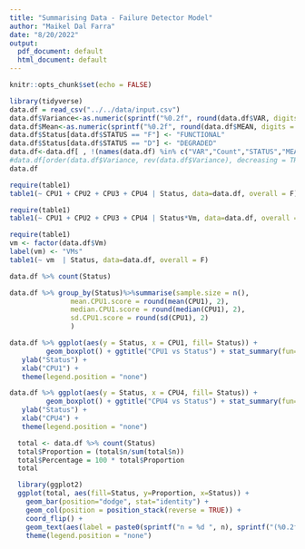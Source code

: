 ```yaml
---
title: "Summarising Data - Failure Detector Model"
author: "Maikel Dal Farra"
date: "8/20/2022"
output:
  pdf_document: default
  html_document: default
---
```


```r
knitr::opts_chunk$set(echo = FALSE)
```

```r
library(tidyverse)
data.df = read_csv("../../data/input.csv")
data.df$Variance<-as.numeric(sprintf("%0.2f", round(data.df$VAR, digits = 2)))
data.df$Mean<-as.numeric(sprintf("%0.2f", round(data.df$MEAN, digits = 2)))
data.df$Status[data.df$STATUS == "F"] <- "FUNCTIONAL"
data.df$Status[data.df$STATUS == "D"] <- "DEGRADED"
data.df<-data.df[ , !(names(data.df) %in% c("VAR","Count","STATUS","MEAN"))]
#data.df[order(data.df$Variance, rev(data.df$Variance), decreasing = TRUE),] %>% head()
data.df
```

```r
require(table1)
table1(~ CPU1 + CPU2 + CPU3 + CPU4 | Status, data=data.df, overall = F)
```
```r
require(table1)
table1(~ CPU1 + CPU2 + CPU3 + CPU4 | Status*Vm, data=data.df, overall = F)
```

```r
require(table1)
vm <- factor(data.df$Vm)
label(vm) <- "VMs"
table1(~ vm  | Status, data=data.df, overall = F)
```

```r
data.df %>% count(Status)
```

```r
data.df %>% group_by(Status)%>%summarise(sample.size = n(),
               mean.CPU1.score = round(mean(CPU1), 2),
               median.CPU1.score = round(median(CPU1), 2),
               sd.CPU1.score = round(sd(CPU1), 2)
               )
```

```r
data.df %>% ggplot(aes(y = Status, x = CPU1, fill= Status)) +
         geom_boxplot() + ggtitle("CPU1 vs Status") + stat_summary(fun=mean, colour="yellow", geom="point", shape=18, size=3) +
   ylab("Status") +
   xlab("CPU1") + 
   theme(legend.position = "none")
```
```r
data.df %>% ggplot(aes(y = Status, x = CPU4, fill= Status)) +
         geom_boxplot() + ggtitle("CPU4 vs Status") + stat_summary(fun=mean, colour="yellow", geom="point", shape=18, size=3) +
   ylab("Status") +
   xlab("CPU4") + 
   theme(legend.position = "none")
```
```r
  total <- data.df %>% count(Status)
  total$Proportion = (total$n/sum(total$n))
  total$Percentage = 100 * total$Proportion
  total
```

```r
  library(ggplot2)
  ggplot(total, aes(fill=Status, y=Proportion, x=Status)) + 
    geom_bar(position="dodge", stat="identity") +
    geom_col(position = position_stack(reverse = TRUE)) +
    coord_flip() +
    geom_text(aes(label = paste0(sprintf("n = %d ", n), sprintf("(%0.2f", round(Percentage, digits = 2)),"%)"), family = "serif"), position = position_stack(reverse = TRUE, vjust = 0.5), colour = "white")
    theme(legend.position = "none")
```